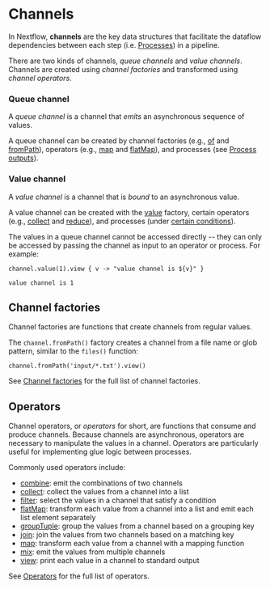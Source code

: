 # Channels

In Nextflow, **channels** are the key data structures that facilitate the dataflow dependencies between each step (i.e. [Processes][process-page]) in a pipeline.

There are two kinds of channels, *queue channels* and *value channels*. Channels are created using *channel factories* and transformed using *channel operators*.

### Queue channel

A *queue channel* is a channel that *emits* an asynchronous sequence of values.

A queue channel can be created by channel factories (e.g., [of][channel-of] and [fromPath][channel-path]), operators (e.g., [map][operator-map] and [flatMap][operator-flatmap]), and processes (see [Process outputs][process-output]).

### Value channel

A *value channel* is a channel that is *bound* to an asynchronous value.

A value channel can be created with the [value][channel-value] factory, certain operators (e.g., [collect][operator-collect] and [reduce][operator-reduce]), and processes (under [certain conditions][process-out-singleton]).

The values in a queue channel cannot be accessed directly -- they can only be accessed by passing the channel as input to an operator or process. For example:

```nextflow
channel.value(1).view { v -> "value channel is ${v}" }
```

```console
value channel is 1
```

## Channel factories

Channel factories are functions that create channels from regular values.

The `channel.fromPath()` factory creates a channel from a file name or glob pattern, similar to the `files()` function:

```nextflow
channel.fromPath('input/*.txt').view()
```

See [Channel factories][channel-factory] for the full list of channel factories.

## Operators

Channel operators, or *operators* for short, are functions that consume and produce channels. Because channels are asynchronous, operators are necessary to manipulate the values in a channel. Operators are particularly useful for implementing glue logic between processes.

Commonly used operators include:

- [combine][operator-combine]: emit the combinations of two channels
- [collect][operator-collect]: collect the values from a channel into a list
- [filter][operator-filter]: select the values in a channel that satisfy a condition
- [flatMap][operator-flatMap]: transform each value from a channel into a list and emit each list element separately
- [groupTuple][operator-grouptuple]: group the values from a channel based on a grouping key
- [join][operator-join]: join the values from two channels based on a matching key
- [map][operator-map]: transform each value from a channel with a mapping function
- [mix][operator-mix]: emit the values from multiple channels
- [view][operator-view]: print each value in a channel to standard output

See [Operators][operator-page] for the full list of operators.

[channel-of]: /nextflow_docs/nextflow_repo/docs/reference/channel.mdx#of
[channel-path]: /nextflow_docs/nextflow_repo/docs/reference/channel.mdx#frompath
[operator-map]: /nextflow_docs/nextflow_repo/docs/reference/operator.mdx#map
[operator-flatmap]: /nextflow_docs/nextflow_repo/docs/reference/operator.mdx#flatmap
[process-output]: /nextflow_docs/nextflow_repo/docs/process.mdx#outputs
[channel-value]: /nextflow_docs/nextflow_repo/docs/reference/channel.mdx#value
[operator-first]: /nextflow_docs/nextflow_repo/docs/reference/operator.mdx#first
[operator-collect]: /nextflow_docs/nextflow_repo/docs/reference/operator.mdx#collect
[operator-reduce]: /nextflow_docs/nextflow_repo/docs/reference/operator.mdx#reduce
[process-page]: /nextflow_docs/nextflow_repo/docs/process.mdx
[process-out-singleton]: /nextflow_docs/nextflow_repo/docs/process.mdx#singleton-outputs
[process-multiple-input-channels]: /nextflow_docs/nextflow_repo/docs/process.mdx#multiple-input-channels
[channel-factory]: /nextflow_docs/nextflow_repo/docs/channel.mdx
[operator-combine]: /nextflow_docs/nextflow_repo/docs/reference/operator.mdx#combine
[operator-filter]: /nextflow_docs/nextflow_repo/docs/reference/operator.mdx#filter
[operator-flatMap]: /nextflow_docs/nextflow_repo/docs/reference/operator.mdx#flatmap
[operator-grouptuple]: /nextflow_docs/nextflow_repo/docs/reference/operator.mdx#grouptuple
[operator-join]: /nextflow_docs/nextflow_repo/docs/reference/operator.mdx#join
[operator-mix]: /nextflow_docs/nextflow_repo/docs/reference/operator.mdx#mix
[operator-view]: /nextflow_docs/nextflow_repo/docs/reference/operator.mdx#view
[operator-page]: /nextflow_docs/nextflow_repo/docs/reference/operator.mdx
